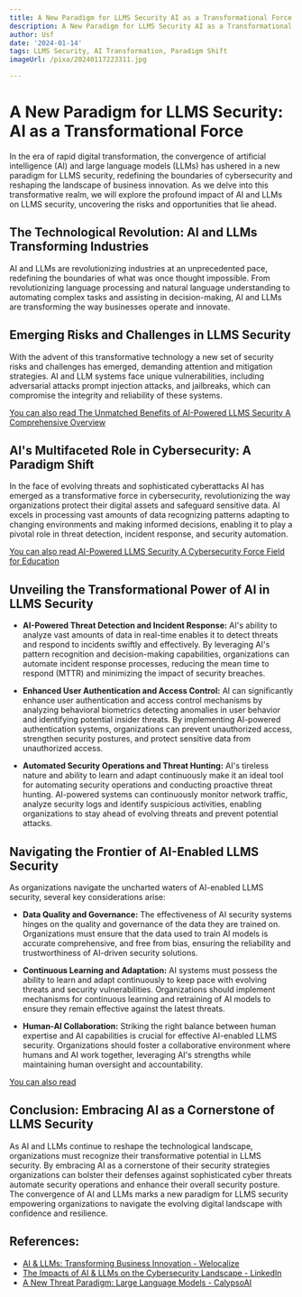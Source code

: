 ```yaml
---
title: A New Paradigm for LLMS Security AI as a Transformational Force
description: A New Paradigm for LLMS Security AI as a Transformational Force
author: Usf
date: '2024-01-14'
tags: LLMS Security, AI Transformation, Paradigm Shift
imageUrl: /pixa/20240117223311.jpg

---
```

# **A  New Paradigm for LLMS Security: AI as a Transformational Force**

In the  era  of rapid digital transformation,  the convergence of artificial intelligence (AI) and large language models  (LLMs) has ushered in a new paradigm for LLMS security, redefining the boundaries of  cybersecurity and  reshaping the landscape of business innovation. As we delve into  this transformative realm, we will explore the profound impact of AI and LLMs on LLMS security, uncovering the risks and opportunities  that lie  ahead.

## **The  Technological Revolution: AI and  LLMs Transforming Industries**

AI and LLMs are revolutionizing industries at an unprecedented pace, redefining the boundaries  of what was once thought impossible. From revolutionizing language processing and natural language understanding to automating complex tasks and assisting in decision-making, AI and LLMs  are transforming the way businesses operate and innovate.

## **Emerging Risks and Challenges in LLMS Security**

With the advent of this transformative  technology a new set  of  security risks and challenges has emerged,  demanding  attention and mitigation strategies. AI and LLM systems face  unique vulnerabilities, including adversarial  attacks prompt injection attacks, and jailbreaks, which can compromise the  integrity and reliability of these systems.

[You can also read The Unmatched Benefits  of AI-Powered LLMS Security A Comprehensive Overview](The%20Unmatched%20Benefits%20of%20AI-Powered%20LLMS%20Security%20A%20Comprehensive%20Overview)


## **AI's Multifaceted Role in Cybersecurity: A Paradigm Shift**

In the face of evolving threats and sophisticated cyberattacks AI has  emerged as a transformative  force in cybersecurity, revolutionizing the way organizations protect their digital assets and safeguard sensitive data. AI excels in processing vast  amounts of  data recognizing patterns adapting to changing environments and making  informed decisions, enabling it to play a pivotal role in threat detection, incident response, and security automation.

[You can also read  AI-Powered LLMS Security A Cybersecurity Force Field  for Education](AI-Powered%20LLMS%20Security%20A%20Cybersecurity%20Force%20Field%20for%20Education)


## **Unveiling the Transformational Power  of AI in LLMS Security**

* **AI-Powered Threat Detection and Incident Response:** AI's ability to analyze vast amounts of data in real-time enables it to detect threats and respond to incidents  swiftly and effectively. By leveraging AI's  pattern recognition and decision-making capabilities,  organizations  can automate incident response processes, reducing the mean time to respond (MTTR) and minimizing the impact of security breaches.

* **Enhanced User Authentication and Access Control:**  AI can significantly  enhance user authentication and access control mechanisms by analyzing behavioral biometrics detecting anomalies  in user behavior and identifying potential  insider threats. By implementing AI-powered  authentication systems, organizations can prevent unauthorized access, strengthen security postures, and protect sensitive data from unauthorized access.

* **Automated Security  Operations and Threat  Hunting:** AI's tireless nature and ability to learn and adapt continuously make it an  ideal tool for automating security operations and conducting  proactive threat hunting. AI-powered  systems can continuously monitor network traffic,  analyze  security logs and identify suspicious activities, enabling organizations to stay ahead of evolving threats and prevent potential attacks.

## **Navigating the Frontier of AI-Enabled LLMS Security**

As  organizations navigate the uncharted waters of AI-enabled LLMS security, several key considerations arise:

* **Data Quality and  Governance:** The effectiveness of AI security systems hinges on the quality and governance of the data they  are trained on. Organizations must ensure that the data used to train AI models is accurate comprehensive,  and free from  bias, ensuring the reliability and trustworthiness of AI-driven security solutions.

* **Continuous  Learning and Adaptation:**  AI systems must possess the ability to learn and  adapt continuously  to keep  pace  with evolving threats and security vulnerabilities. Organizations should implement mechanisms for continuous learning and retraining of AI models  to  ensure they remain effective against the latest threats.

* **Human-AI Collaboration:** Striking the right balance between human expertise and AI capabilities is crucial for effective AI-enabled LLMS security. Organizations should foster a collaborative environment where humans  and AI work together,  leveraging AI's strengths while maintaining  human oversight and accountability.

[You can also read ]()


## **Conclusion: Embracing AI as a Cornerstone of LLMS Security**

As AI and  LLMs continue to reshape the technological landscape, organizations must recognize their transformative potential in LLMS security. By embracing AI as a cornerstone of their security strategies organizations can bolster their defenses against sophisticated cyber  threats automate security operations and  enhance their overall security  posture. The convergence of AI and LLMs marks a  new paradigm for LLMS security empowering organizations to navigate the evolving digital landscape with confidence and resilience.

## References:
- [AI & LLMs: Transforming Business Innovation - Welocalize](https://www.welocalize.com/ai-llms-transforming-business-innovation/)
- [The Impacts of AI & LLMs on the Cybersecurity Landscape - LinkedIn](https://www.linkedin.com/pulse/impacts-ai-llms-cybersecurity-landscape-steven-galloway)
- [A New Threat Paradigm: Large Language Models - CalypsoAI](https://calypsoai.com/a-new-ai-security-threat-paradigm-large-language-models/)
